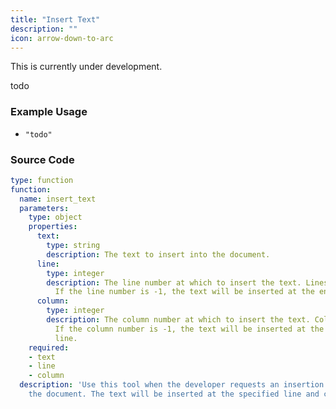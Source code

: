 ```yaml
---
title: "Insert Text"
description: ""
icon: arrow-down-to-arc
---
```


<Warning>This is currently under development.</Warning>

todo

### Example Usage

- `"todo"`

### Source Code

```yaml
type: function
function:
  name: insert_text
  parameters:
    type: object
    properties:
      text:
        type: string
        description: The text to insert into the document.
      line:
        type: integer
        description: The line number at which to insert the text. Lines are 0-indexed.
          If the line number is -1, the text will be inserted at the end of the document.
      column:
        type: integer
        description: The column number at which to insert the text. Columns are 0-indexed.
          If the column number is -1, the text will be inserted at the end of the
          line.
    required:
    - text
    - line
    - column
  description: 'Use this tool when the developer requests an insertion of text into
    the document. The text will be inserted at the specified line and column. '
```
